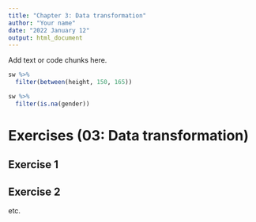 ```yaml
---
title: "Chapter 3: Data transformation"
author: "Your name"
date: "2022 January 12"
output: html_document
---
```


Add text or code chunks here.



```r
sw %>% 
  filter(between(height, 150, 165))
```

```r
sw %>% 
  filter(is.na(gender))
```



# Exercises (03: Data transformation)
  
## Exercise 1
  
## Exercise 2
  
etc. 
  
<!-- The end (eof). -->